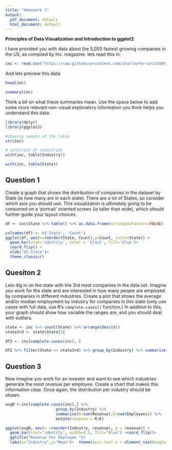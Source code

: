 ---
title: "Homework 1"
output:
  pdf_document: default
  html_document: default
---

**Principles of Data Visualization and Introduction to ggplot2**

I have provided you with data about the 5,000 fastest growing companies in the US, as compiled by Inc. magazine. lets read this in:

```{r}
inc <- read.csv("https://raw.githubusercontent.com/charleyferrari/CUNY_DATA_608/master/module1/Data/inc5000_data.csv", header= TRUE)
```

And lets preview this data:

```{r}
head(inc)
```
```{r}
summary(inc)
```

Think a bit on what these summaries mean. Use the space below to add some more relevant non-visual exploratory information you think helps you understand this data:

```{r}
library(dplyr)
library(ggplot2)

#showing sample of the table
str(inc)

```
```{r}
# selection of industries
with(inc, table(Industry))
```
```{r}
with(inc, table(State))
```

## Question 1

Create a graph that shows the distribution of companies in the dataset by State (ie how many are in each state). There are a lot of States, so consider which axis you should use. This visualization is ultimately going to be consumed on a 'portrait' oriented screen (ie taller than wide), which should further guide your layout choices.

```{r}


df <- inc$State %>% table() %>% as.data.frame(stringsAsFactors=FALSE)

colnames(df) <- c('State', 'Count')
ggplot(df, aes(x=reorder(State, Count),y=Count, color=State)) +
  geom_bar(stat='identity', color = 'black', fill='blue')+
  coord_flip() + 
  xlab('US State')+
  theme_classic()

```

## Quesiton 2

Lets dig in on the state with the 3rd most companies in the data set. Imagine you work for the state and are interested in how many people are employed by companies in different industries. Create a plot that shows the average and/or median employment by industry for companies in this state (only use cases with full data, use R's `complete.cases()` function.) In addition to this, your graph should show how variable the ranges are, and you should deal with outliers.

```{r}
state <- inc %>% count(State) %>% arrange(desc(n))
state3rd <- state$State[3] 

df2 <- inc[complete.cases(inc), ]

df2 %>% filter(State == state3rd) %>% group_by(Industry) %>% summarise(avg = mean(Employees)) %>% ggplot(aes(y = reorder(Industry, avg), x = avg)) + geom_point(colour = "blue", size = 3)+ theme_minimal() + ggtitle(paste("Average Employment by Industry For Companies, in", toString(state3rd), "state")) + xlab("Average Employment") + ylab("Industries")
```

## Question 3

Now imagine you work for an investor and want to see which industries generate the most revenue per employee. Create a chart that makes this information clear. Once again, the distribution per industry should be shown.

```{r}

avgR <-inc[complete.cases(inc),] %>%
                      group_by(Industry) %>%
                      summarise(R=sum(Revenue),E=sum(Employees)) %>%
                      mutate(revenue = R/E)

ggplot(avgR, aes(x =reorder(Industry, revenue), y = revenue)) + 
  geom_bar(stat="identity", width=0.5, fill="blue") +coord_flip()+
  ggtitle("Revenue Per Employee ")+
  labs(x="Industry",y="Mean")+  theme(axis.text.x = element_text(angle = 60, hjust = 1))
```

